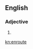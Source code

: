 ==English==

===Adjective===
{{head|en|misspelling}}

# {{misspelling of|en route|lang=en}}

[[kn:enroute]]